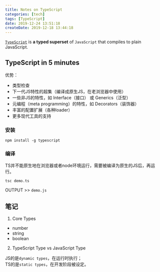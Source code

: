 ```yaml
---
title: Notes on TypeScript
categories: [tech]
tags: [TypeScript]
date: 2019-12-24 13:51:18
createDate: 2019-12-18 13:44:18
---
```


[`TypeScript`](https://www.typescriptlang.org/) is **a typed superset** of `JavaScript` that compiles to plain JavaScript.

## TypeScript in 5 minutes

优势：
* 类型检查
* 下一代JS特性的超集（编译成原生JS，在老浏览器中使用）
* 一些非JS的特性，如 Interface（接口） 或 Generics（泛型）
* 元编程（meta programming）的特性，如 Decorators（装饰器）
* 丰富的配置扩展（各种loader）
* 更多现代工具的支持

### 安装

```
npm install -g typescript
```

### 编译

TS并不能原生地在浏览器或者node环境运行，需要被编译为原生的JS后，再运行。

```
tsc demo.ts
```

OUTPUT >> `demo.js`

## 笔记

1. Core Types

* number
* string
* boolean

2. TypeScript Type vs JavaScript Type

JS的是`dynamic types`，在运行时执行；  
TS的是`static types`，在开发阶段被设定。